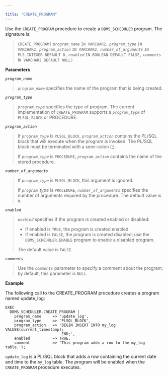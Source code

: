 ---

title: "CREATE_PROGRAM"
---

<div id="create_program" class="registered_link"></div>

Use the `CREATE_PROGRAM` procedure to create a `DBMS_SCHEDULER` program. The signature is:

> `CREATE_PROGRAM(`
>  *`program_name`* `IN VARCHAR2,`
>  *`program_type`* `IN VARCHAR2,`
>  *`program_action`* `IN VARCHAR2,`
>  *`number_of_arguments`* `IN PLS_INTEGER DEFAULT 0,`
>  *`enabled`* `IN BOOLEAN DEFAULT FALSE,`
>  *`comments`* I`N VARCHAR2 DEFAULT NULL)`

**Parameters**

*`program_name`*

> *`program_name`* specifies the name of the program that is being created.

*`program_type`*

> *`program_type`* specifies the type of program. The current implementation of `CREATE_PROGRAM` supports a *`program_type`* of `PLSQL_BLOCK` or PROCEDURE.

*`program_action`*

> If *`program_type`* is `PLSQL_BLOCK`, *`program_action`* contains the PL/SQL block that will execute when the program is invoked. The PL/SQL block must be terminated with a semi-colon (;).
>
> If *`program_type`* is `PROCEDURE`, *`program_action`* contains the name of the stored procedure.

*`number_of_arguments`*

> If *`program_type`* is `PLSQL_BLOCK`, this argument is ignored.
>
> If *`program`*_*type* is `PROCEDURE`, *`number_of_arguments`* specifies the number of arguments required by the procedure. The default value is `0`.

*`enabled`*

> *`enabled`* specifies if the program is created enabled or disabled:
>
> - If enabled is `TRUE`, the program is created enabled.
> - If enabled is `FALSE`, the program is created disabled; use the `DBMS_SCHEDULER.ENABLE` program to enable a disabled program.
>
> The default value is `FALSE`.

*`comments`*

> Use the *`comments`* parameter to specify a comment about the program; by default, this parameter is `NULL`.

**Example**

The following call to the CREATE_PROGRAM procedure creates a program named update_log:

```
EXEC
  DBMS_SCHEDULER.CREATE_PROGRAM (
    program_name     => 'update_log',
    program_type     => 'PLSQL_BLOCK',
    program_action   => 'BEGIN INSERT INTO my_log VALUES(current_timestamp);
                         END;',
    enabled          => TRUE,
    comment          => 'This program adds a row to the my_log table.');
```

`update_log` is a PL/SQL block that adds a row containing the current date and time to the `my_log` table. The program will be enabled when the `CREATE_PROGRAM` procedure executes.